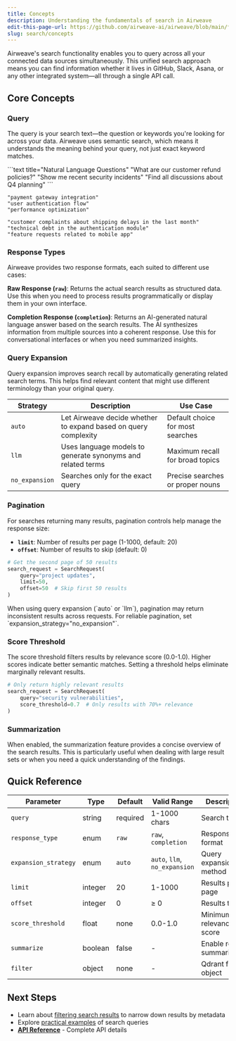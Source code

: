 ```yaml
---
title: Concepts
description: Understanding the fundamentals of search in Airweave
edit-this-page-url: https://github.com/airweave-ai/airweave/blob/main/fern/docs/pages/search/concepts.mdx
slug: search/concepts
---
```



Airweave's search functionality enables you to query across all your connected data sources simultaneously. This unified search approach means you can find information whether it lives in GitHub, Slack, Asana, or any other integrated system—all through a single API call.

## Core Concepts

### Query

The query is your search text—the question or keywords you're looking for across your data. Airweave uses semantic search, which means it understands the meaning behind your query, not just exact keyword matches.

<CodeGroup>
```text title="Natural Language Questions"
"What are our customer refund policies?"
"Show me recent security incidents"
"Find all discussions about Q4 planning"
```

```text title="Keywords & Phrases"
"payment gateway integration"
"user authentication flow"
"performance optimization"
```

```text title="Complex Queries"
"customer complaints about shipping delays in the last month"
"technical debt in the authentication module"
"feature requests related to mobile app"
```
</CodeGroup>

### Response Types

Airweave provides two response formats, each suited to different use cases:

**Raw Response (`raw`)**: Returns the actual search results as structured data. Use this when you need to process results programmatically or display them in your own interface.

**Completion Response (`completion`)**: Returns an AI-generated natural language answer based on the search results. The AI synthesizes information from multiple sources into a coherent response. Use this for conversational interfaces or when you need summarized insights.

### Query Expansion

Query expansion improves search recall by automatically generating related search terms. This helps find relevant content that might use different terminology than your original query.

| Strategy | Description | Use Case |
|----------|-------------|----------|
| `auto` | Let Airweave decide whether to expand based on query complexity | Default choice for most searches |
| `llm` | Uses language models to generate synonyms and related terms | Maximum recall for broad topics |
| `no_expansion` | Searches only for the exact query | Precise searches or proper nouns |

### Pagination

For searches returning many results, pagination controls help manage the response size:

- **`limit`**: Number of results per page (1-1000, default: 20)
- **`offset`**: Number of results to skip (default: 0)

```python
# Get the second page of 50 results
search_request = SearchRequest(
    query="project updates",
    limit=50,
    offset=50  # Skip first 50 results
)
```

<Warning>
When using query expansion (`auto` or `llm`), pagination may return inconsistent results across requests. For reliable pagination, set `expansion_strategy="no_expansion"`.
</Warning>

### Score Threshold

The score threshold filters results by relevance score (0.0-1.0). Higher scores indicate better semantic matches. Setting a threshold helps eliminate marginally relevant results.

```python
# Only return highly relevant results
search_request = SearchRequest(
    query="security vulnerabilities",
    score_threshold=0.7  # Only results with 70%+ relevance
)
```

### Summarization

When enabled, the summarization feature provides a concise overview of the search results. This is particularly useful when dealing with large result sets or when you need a quick understanding of the findings.

## Quick Reference

| Parameter | Type | Default | Valid Range | Description |
|-----------|------|---------|-------------|-------------|
| `query` | string | required | 1-1000 chars | Search text |
| `response_type` | enum | `raw` | `raw`, `completion` | Response format |
| `expansion_strategy` | enum | `auto` | `auto`, `llm`, `no_expansion` | Query expansion method |
| `limit` | integer | 20 | 1-1000 | Results per page |
| `offset` | integer | 0 | ≥ 0 | Results to skip |
| `score_threshold` | float | none | 0.0-1.0 | Minimum relevance score |
| `summarize` | boolean | false | - | Enable result summarization |
| `filter` | object | none | - | Qdrant filter object |

## Next Steps

- Learn about [filtering search results](/search/filters) to narrow down results by metadata
- Explore [practical examples](/search/examples) of search queries
- **[API Reference](/api-reference/collections/search-collection-collections-readable-id-search-get)** - Complete API details
